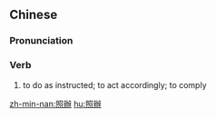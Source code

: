 {{also|照办}}
==Chinese==
{{zh-forms|s=照办}}

===Pronunciation===
{{zh-pron
|m=zhàobàn
|cat=v
}}

===Verb===
{{zh-verb}}

# to do as instructed; to act accordingly; to comply
#: {{zh-x|這些 我 都 會 儘量 照辦。|I will try my best to do all of this.}}

[[zh-min-nan:照辦]]
[[hu:照辦]]